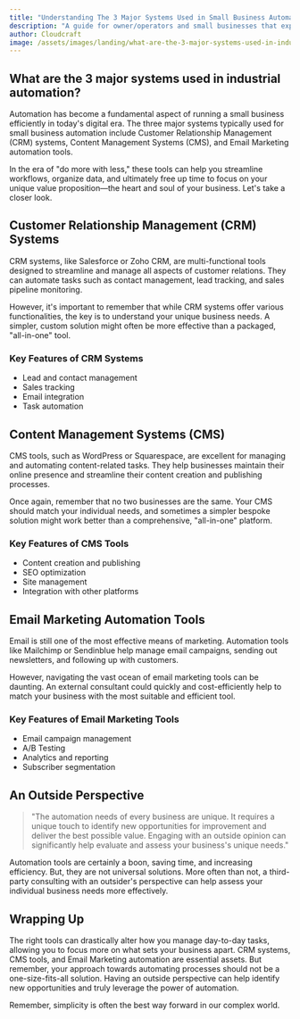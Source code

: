 ```yaml
---
title: "Understanding The 3 Major Systems Used in Small Business Automation"
description: "A guide for owner/operators and small businesses that explores the three major systems used for automation, focusing on retail and service industries."
author: Cloudcraft
image: /assets/images/landing/what-are-the-3-major-systems-used-in-industrial-automation.jpg
---
```


## What are the 3 major systems used in industrial automation?

Automation has become a fundamental aspect of running a small business efficiently in today's digital era. The three major systems typically used for small business automation include Customer Relationship Management (CRM) systems, Content Management Systems (CMS), and Email Marketing automation tools.

In the era of "do more with less," these tools can help you streamline workflows, organize data, and ultimately free up time to focus on your unique value proposition—the heart and soul of your business. Let's take a closer look.

<ServicesBlurb />

## Customer Relationship Management (CRM) Systems

CRM systems, like Salesforce or Zoho CRM, are multi-functional tools designed to streamline and manage all aspects of customer relations. They can automate tasks such as contact management, lead tracking, and sales pipeline monitoring. 

However, it's important to remember that while CRM systems offer various functionalities, the key is to understand your unique business needs. A simpler, custom solution might often be more effective than a packaged, "all-in-one" tool.

### Key Features of CRM Systems

 * Lead and contact management
 * Sales tracking
 * Email integration
 * Task automation

## Content Management Systems (CMS)

CMS tools, such as WordPress or Squarespace, are excellent for managing and automating content-related tasks. They help businesses maintain their online presence and streamline their content creation and publishing processes.

Once again, remember that no two businesses are the same. Your CMS should match your individual needs, and sometimes a simpler bespoke solution might work better than a comprehensive, "all-in-one" platform.

### Key Features of CMS Tools

 * Content creation and publishing
 * SEO optimization
 * Site management
 * Integration with other platforms

## Email Marketing Automation Tools

Email is still one of the most effective means of marketing. Automation tools like Mailchimp or Sendinblue help manage email campaigns, sending out newsletters, and following up with customers. 

However, navigating the vast ocean of email marketing tools can be daunting. An external consultant could quickly and cost-efficiently help to match your business with the most suitable and efficient tool.

### Key Features of Email Marketing Tools

 * Email campaign management 
 * A/B Testing 
 * Analytics and reporting 
 * Subscriber segmentation 

<GetStartedBlurb />

## An Outside Perspective

<blockquote>
"The automation needs of every business are unique. It requires a unique touch to identify new opportunities for improvement and deliver the best possible value. Engaging with an outside opinion can significantly help evaluate and assess your business's unique needs."
</blockquote>

Automation tools are certainly a boon, saving time, and increasing efficiency. But, they are not universal solutions. More often than not, a third-party consulting with an outsider's perspective can help assess your individual business needs more effectively. 

## Wrapping Up

The right tools can drastically alter how you manage day-to-day tasks, allowing you to focus more on what sets your business apart. CRM systems, CMS tools, and Email Marketing automation are essential assets. But remember, your approach towards automating processes should not be a one-size-fits-all solution. Having an outside perspective can help identify new opportunities and truly leverage the power of automation.

Remember, simplicity is often the best way forward in our complex world.